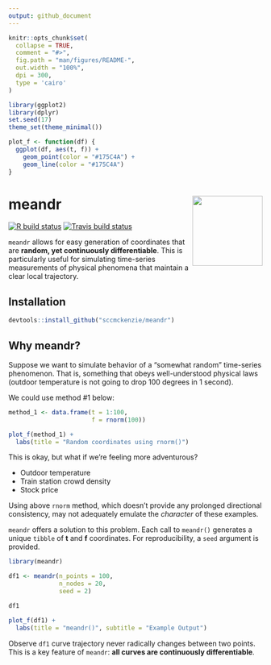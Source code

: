 ```yaml
---
output: github_document
---
```


<!-- README.md is generated from README.Rmd. Please edit that file -->

```r
knitr::opts_chunk$set(
  collapse = TRUE,
  comment = "#>",
  fig.path = "man/figures/README-",
  out.width = "100%",
  dpi = 300,
  type = 'cairo'
)

library(ggplot2)
library(dplyr)
set.seed(17)
theme_set(theme_minimal())

plot_f <- function(df) {
  ggplot(df, aes(t, f)) +
    geom_point(color = "#175C4A") +
    geom_line(color = "#175C4A")
}
```

# meandr <img src='man/figures/logo.png' align="right" height="139" />

<!-- badges: start -->
[![R build status](https://github.com/sccmckenzie/meandr/workflows/R-CMD-check/badge.svg)](https://github.com/sccmckenzie/meandr/actions)
[![Travis build status](https://travis-ci.com/sccmckenzie/meandr.svg?branch=master)](https://travis-ci.com/sccmckenzie/meandr)
<!-- badges: end -->

`meandr` allows for easy generation of coordinates that are **random, yet continuously differentiable**. This is particularly useful for simulating time-series measurements of physical phenomena that maintain a clear local trajectory.

## Installation

``` r
devtools::install_github("sccmckenzie/meandr")
```

## Why meandr?

Suppose we want to simulate behavior of a "somewhat random" time-series phenomenon. That is, something that obeys well-understood physical laws (outdoor temperature is not going to drop 100 degrees in 1 second).

We could use method #1 below:

```r
method_1 <- data.frame(t = 1:100,
                       f = rnorm(100))
```

```r
plot_f(method_1) +
  labs(title = "Random coordinates using rnorm()")
```

This is okay, but what if we're feeling more adventurous?

* Outdoor temperature
* Train station crowd density
* Stock price

Using above `rnorm` method, which doesn't provide any prolonged directional consistency, may not adequately emulate the *character* of these examples.

`meandr` offers a solution to this problem. Each call to `meandr()` generates a unique `tibble` of **t** and **f** coordinates. For reproducibility, a `seed` argument is provided.

```r
library(meandr)

df1 <- meandr(n_points = 100,
              n_nodes = 20,
              seed = 2)

df1
```

```r
plot_f(df1) +
  labs(title = "meandr()", subtitle = "Example Output")
```

Observe `df1` curve trajectory never radically changes between two points. This is a key feature of `meandr`: **all curves are continuously differentiable**.
